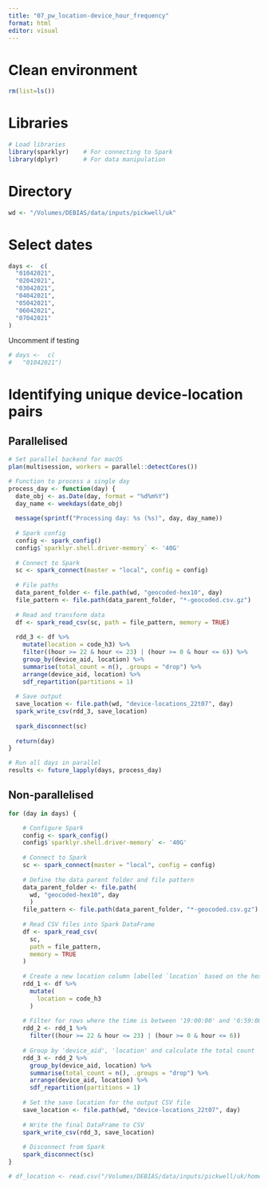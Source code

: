 ```yaml
---
title: "07_pw_location-device_hour_frequency"
format: html
editor: visual
---
```


# Clean environment

```r
rm(list=ls())
```

# Libraries

```r
# Load libraries
library(sparklyr)    # For connecting to Spark
library(dplyr)       # For data manipulation
```

# Directory

```r
wd <- "/Volumes/DEBIAS/data/inputs/pickwell/uk"
```

# Select dates

```r
days <-  c(
  "01042021",
  "02042021",
  "03042021",
  "04042021",
  "05042021",
  "06042021",
  "07042021"
)

```

Uncomment if testing

```r
# days <-  c(
#   "01042021")
```

# Identifying unique device-location pairs

## Parallelised

```r
# Set parallel backend for macOS
plan(multisession, workers = parallel::detectCores())
```

```r
# Function to process a single day
process_day <- function(day) {
  date_obj <- as.Date(day, format = "%d%m%Y")
  day_name <- weekdays(date_obj)
  
  message(sprintf("Processing day: %s (%s)", day, day_name))
  
  # Spark config
  config <- spark_config()
  config$`sparklyr.shell.driver-memory` <- '40G'
  
  # Connect to Spark
  sc <- spark_connect(master = "local", config = config)
  
  # File paths
  data_parent_folder <- file.path(wd, "geocoded-hex10", day)
  file_pattern <- file.path(data_parent_folder, "*-geocoded.csv.gz")
  
  # Read and transform data
  df <- spark_read_csv(sc, path = file_pattern, memory = TRUE)
  
  rdd_3 <- df %>%
    mutate(location = code_h3) %>%
    filter((hour >= 22 & hour <= 23) | (hour >= 0 & hour <= 6)) %>%
    group_by(device_aid, location) %>%
    summarise(total_count = n(), .groups = "drop") %>%
    arrange(device_aid, location) %>%
    sdf_repartition(partitions = 1)
  
  # Save output
  save_location <- file.path(wd, "device-locations_22t07", day)
  spark_write_csv(rdd_3, save_location)
  
  spark_disconnect(sc)
  
  return(day)
}

# Run all days in parallel
results <- future_lapply(days, process_day)
```

## Non-parallelised

```r
for (day in days) {

    # Configure Spark
    config <- spark_config()
    config$`sparklyr.shell.driver-memory` <- '40G'
    
    # Connect to Spark
    sc <- spark_connect(master = "local", config = config)
    
    # Define the data parent folder and file pattern
    data_parent_folder <- file.path(
      wd, "geocoded-hex10", day
      )
    file_pattern <- file.path(data_parent_folder, "*-geocoded.csv.gz")
    
    # Read CSV files into Spark DataFrame
    df <- spark_read_csv(
      sc,
      path = file_pattern,
      memory = TRUE
    )
    
    # Create a new location column labelled `location` based on the hex3_code
    rdd_1 <- df %>% 
      mutate(
        location = code_h3
      )
    
    # Filter for rows where the time is between '19:00:00' and '6:59:00'
    rdd_2 <- rdd_1 %>%
      filter((hour >= 22 & hour <= 23) | (hour >= 0 & hour <= 6))
    
    # Group by 'device_aid', 'location' and calculate the total count
    rdd_3 <- rdd_2 %>% 
      group_by(device_aid, location) %>% 
      summarise(total_count = n(), .groups = "drop") %>% 
      arrange(device_aid, location) %>% 
      sdf_repartition(partitions = 1)
    
    # Set the save location for the output CSV file
    save_location <- file.path(wd, "device-locations_22t07", day)
    
    # Write the final DataFrame to CSV
    spark_write_csv(rdd_3, save_location)
    
    # Disconnect from Spark
    spark_disconnect(sc)
}
```

```r
# df_location <- read.csv("/Volumes/DEBIAS/data/inputs/pickwell/uk/home_location_new_1/01042021/part-00000-4b5d8191-a38c-4989-952a-917163da15b4-c000.csv")
```
